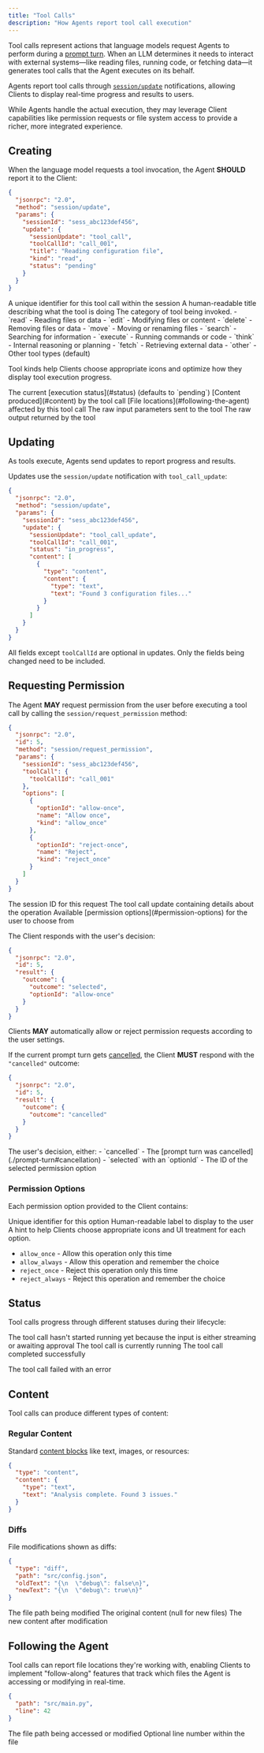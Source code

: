 ```yaml
---
title: "Tool Calls"
description: "How Agents report tool call execution"
---
```


Tool calls represent actions that language models request Agents to perform during a [prompt turn](./prompt-turn). When an LLM determines it needs to interact with external systems—like reading files, running code, or fetching data—it generates tool calls that the Agent executes on its behalf.

Agents report tool calls through [`session/update`](./prompt-turn#3-agent-reports-output) notifications, allowing Clients to display real-time progress and results to users.

While Agents handle the actual execution, they may leverage Client capabilities like permission requests or file system access to provide a richer, more integrated experience.

## Creating

When the language model requests a tool invocation, the Agent **SHOULD** report it to the Client:

```json
{
  "jsonrpc": "2.0",
  "method": "session/update",
  "params": {
    "sessionId": "sess_abc123def456",
    "update": {
      "sessionUpdate": "tool_call",
      "toolCallId": "call_001",
      "title": "Reading configuration file",
      "kind": "read",
      "status": "pending"
    }
  }
}
```

<ParamField path="toolCallId" type="ToolCallId" required>
  A unique identifier for this tool call within the session
</ParamField>

<ParamField path="title" type="string" required>
  A human-readable title describing what the tool is doing
</ParamField>

<ParamField path="kind" type="ToolKind">
  The category of tool being invoked.

<Expandable title="kinds">
  - `read` - Reading files or data - `edit` - Modifying files or content -
  `delete` - Removing files or data - `move` - Moving or renaming files -
  `search` - Searching for information - `execute` - Running commands or code -
  `think` - Internal reasoning or planning - `fetch` - Retrieving external data
  - `other` - Other tool types (default)
</Expandable>

Tool kinds help Clients choose appropriate icons and optimize how they display tool execution progress.

</ParamField>

<ParamField path="status" type="ToolCallStatus">
  The current [execution status](#status) (defaults to `pending`)
</ParamField>

<ParamField path="content" type="ToolCallContent[]">
  [Content produced](#content) by the tool call
</ParamField>

<ParamField path="locations" type="ToolCallLocation[]">
  [File locations](#following-the-agent) affected by this tool call
</ParamField>

<ParamField path="rawInput" type="object">
  The raw input parameters sent to the tool
</ParamField>

<ParamField path="rawOutput" type="object">
  The raw output returned by the tool
</ParamField>

## Updating

As tools execute, Agents send updates to report progress and results.

Updates use the `session/update` notification with `tool_call_update`:

```json
{
  "jsonrpc": "2.0",
  "method": "session/update",
  "params": {
    "sessionId": "sess_abc123def456",
    "update": {
      "sessionUpdate": "tool_call_update",
      "toolCallId": "call_001",
      "status": "in_progress",
      "content": [
        {
          "type": "content",
          "content": {
            "type": "text",
            "text": "Found 3 configuration files..."
          }
        }
      ]
    }
  }
}
```

All fields except `toolCallId` are optional in updates. Only the fields being changed need to be included.

## Requesting Permission

The Agent **MAY** request permission from the user before executing a tool call by calling the `session/request_permission` method:

```json
{
  "jsonrpc": "2.0",
  "id": 5,
  "method": "session/request_permission",
  "params": {
    "sessionId": "sess_abc123def456",
    "toolCall": {
      "toolCallId": "call_001"
    },
    "options": [
      {
        "optionId": "allow-once",
        "name": "Allow once",
        "kind": "allow_once"
      },
      {
        "optionId": "reject-once",
        "name": "Reject",
        "kind": "reject_once"
      }
    ]
  }
}
```

<ParamField path="sessionId" type="SessionId" required>
  The session ID for this request
</ParamField>

<ParamField path="toolCall" type="ToolCallUpdate" required>
  The tool call update containing details about the operation
</ParamField>

<ParamField path="options" type="PermissionOption[]" required>
  Available [permission options](#permission-options) for the user to choose
  from
</ParamField>

The Client responds with the user's decision:

```json
{
  "jsonrpc": "2.0",
  "id": 5,
  "result": {
    "outcome": {
      "outcome": "selected",
      "optionId": "allow-once"
    }
  }
}
```

Clients **MAY** automatically allow or reject permission requests according to the user settings.

If the current prompt turn gets [cancelled](./prompt-turn#cancellation), the Client **MUST** respond with the `"cancelled"` outcome:

```json
{
  "jsonrpc": "2.0",
  "id": 5,
  "result": {
    "outcome": {
      "outcome": "cancelled"
    }
  }
}
```

<ResponseField name="outcome" type="RequestPermissionOutcome" required>
  The user's decision, either: - `cancelled` - The [prompt turn was
  cancelled](./prompt-turn#cancellation) - `selected` with an `optionId` - The
  ID of the selected permission option
</ResponseField>

### Permission Options

Each permission option provided to the Client contains:

<ParamField path="optionId" type="string" required>
  Unique identifier for this option
</ParamField>

<ParamField path="name" type="string" required>
  Human-readable label to display to the user
</ParamField>

<ParamField path="kind" type="PermissionOptionKind" required>
  A hint to help Clients choose appropriate icons and UI treatment for each option.

- `allow_once` - Allow this operation only this time
- `allow_always` - Allow this operation and remember the choice
- `reject_once` - Reject this operation only this time
- `reject_always` - Reject this operation and remember the choice

</ParamField>

## Status

Tool calls progress through different statuses during their lifecycle:

<ResponseField name="pending">
  The tool call hasn't started running yet because the input is either streaming
  or awaiting approval
</ResponseField>

<ResponseField name="in_progress">
  The tool call is currently running
</ResponseField>

<ResponseField name="completed">
  The tool call completed successfully
</ResponseField>

<ResponseField name="failed">The tool call failed with an error</ResponseField>

## Content

Tool calls can produce different types of content:

### Regular Content

Standard [content blocks](./content) like text, images, or resources:

```json
{
  "type": "content",
  "content": {
    "type": "text",
    "text": "Analysis complete. Found 3 issues."
  }
}
```

### Diffs

File modifications shown as diffs:

```json
{
  "type": "diff",
  "path": "src/config.json",
  "oldText": "{\n  \"debug\": false\n}",
  "newText": "{\n  \"debug\": true\n}"
}
```

<ParamField path="path" type="string" required>
  The file path being modified
</ParamField>

<ParamField path="oldText" type="string">
  The original content (null for new files)
</ParamField>

<ParamField path="newText" type="string" required>
  The new content after modification
</ParamField>

## Following the Agent

Tool calls can report file locations they're working with, enabling Clients to implement "follow-along" features that track which files the Agent is accessing or modifying in real-time.

```json
{
  "path": "src/main.py",
  "line": 42
}
```

<ParamField path="path" type="string" required>
  The file path being accessed or modified
</ParamField>

<ParamField path="line" type="number">
  Optional line number within the file
</ParamField>
